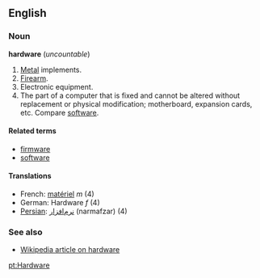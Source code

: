 ==English==
===Noun===
'''hardware''' (''uncountable'')

# [[Metal]] implements.
# [[Firearm]].
# Electronic equipment.
# The part of a computer that is fixed and cannot be altered without replacement or physical modification; motherboard, expansion cards, etc.  Compare [[software]].

====Related terms====
*[[firmware]]
*[[software]]

====Translations====
*French: [[matériel]] ''m'' (4)
*German: Hardware ''f'' (4)
*[[Persian]]: [[نرم‌افزار]] (narmafzar) (4)

===See also===
*[[w:Hardware|Wikipedia article on hardware]]


[[pt:Hardware]]